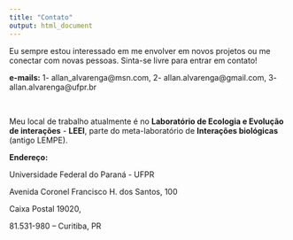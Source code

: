 ```yaml
---
title: "Contato"
output: html_document
---
```


Eu sempre estou interessado em me envolver em novos projetos ou me conectar com novas pessoas. Sinta-se livre para entrar em contato!

**e-mails:** 1- allan_alvarenga@msn.com, 2- allan.alvarenga@gmail.com, 3- allan.alvarenga@ufpr.br

&nbsp;

Meu local de trabalho atualmente é no **Laboratório de Ecologia e Evolução de interações** - **LEEI**, parte do meta-laboratório de **Interações biológicas** (antigo LEMPE).

**Endereço:**

Universidade Federal do Paraná - UFPR

Avenida Coronel Francisco H. dos Santos, 100

Caixa Postal 19020,

81.531-980 – Curitiba, PR